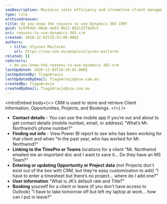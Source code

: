```yaml
---
seoDescription: Maximize sales efficiency and streamline client management with Dynamics 365 CRM, enabling you to track contact information, opportunities, projects, and bookings.
type: rule
archivedreason:
title: Do you know the reasons to use Dynamics 365 CRM?
guid: 5c9764dc-96ab-4a93-9b21-662115f8a5c5
uri: reasons-to-use-dynamics-365-crm
created: 2020-12-02T22:53:08.000Z
authors:
  - title: Ulysses Maclaren
    url: https://ssw.com.au/people/ulysses-maclaren
related: []
redirects:
  - do-you-know-the-reasons-to-use-dynamics-365-crm
lastUpdated: 2020-12-03T18:10:02.000Z
lastUpdatedBy: TiagoAraujo
lastUpdatedByEmail: TiagoAraujo@ssw.com.au
createdBy: TiagoAraujo
createdByEmail: TiagoAraujo@ssw.com.au
---
```


<introEmbed
  body={<>
CRM is used to store and retrieve Client information, Opportunities, Projects, and Bookings.
  </>}
/>
- **Contact details** - You can use the mobile app if you’re out and about to get contact details (mobile number, email, or address)
  "What’s Mr. Northwind’s phone number?"
- **Finding out info** - View Power BI report to see who has been working for that client and when
  "In the past year, who has worked for Mr. Northwind?"
- **Linking to the TimePro or Teams** locations for a client
  "Mr. Northwind emailed me an important doc and I want to save it… Do they have an MS Team?"
- **Entering or updating Opportunity or Project data** (not Projects don't exist out of the box with CRM, but they’re easy customization to add)
  "I have to enter a timesheet but there’s no project… where do I add one?"
- **User information**
  "What is JK’s default rate and Title?"
- **Booking** yourself for a client or leave (if you don’t have access to Outlook)
  "I have to take tomorrow off but left my laptop at work… how can I put in leave?"
